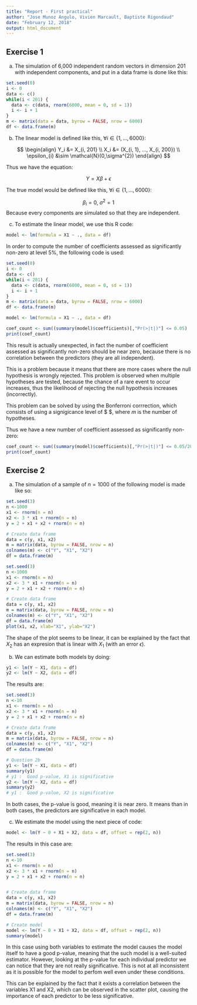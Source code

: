 ```yaml
---
title: "Report - First practical"
author: "Jose Munoz Angulo, Vivien Marcault, Baptiste Rigondaud"
date: "February 12, 2018"
output: html_document
---
```


## Exercise 1

a) The simulation of 6,000 independent random vectors in dimension 201 with independent components, and put in a data frame is done
like this:

```r
set.seed(0)
i <- 0
data <- c()
while(i < 201) {
  data <- c(data, rnorm(6000, mean = 0, sd = 1))
  i <- i + 1
}
m <- matrix(data = data, byrow = FALSE, nrow = 6000)
df <- data.frame(m)
```

b) The linear model is defined like this, $\forall{i} \in \left\{ 1, ..., 6000\right\}$:

$$
    \begin{align}
      Y_i &= X_{i, 201} \\
      X_i &= (X_{i, 1}, ..., X_{i, 200}) \\
      \epsilon_{i} &\sim \mathcal{N}(0,\sigma^{2})
    \end{align}
$$

Thus we have the equation:

$$
Y = X \beta + \epsilon
$$

The true model would be defined like this, $\forall{i} \in \left\{ 1, ..., 6000\right\}$:

$$
\beta_{i} = 0,\ \sigma^{2} = 1
$$
Because every components are simulated so that they are independent.

c) To estimate the linear model, we use this R code:

```r
model <- lm(formula = X1 ~ ., data = df)
```
In order to compute the number of coefficients assessed as significantly non-zero at level 5%, the following code is used:


<!-- Used to eval but not show -->
```r
set.seed(0)
i <- 0
data <- c()
while(i < 201) {
  data <- c(data, rnorm(6000, mean = 0, sd = 1))
  i <- i + 1
}
m <- matrix(data = data, byrow = FALSE, nrow = 6000)
df <- data.frame(m)

model <- lm(formula = X1 ~ ., data = df)
```

```r
coef_count <- sum((summary(model)$coefficients)[,"Pr(>|t|)"] <= 0.05)
print(coef_count)
```
This result is actually unexpected, in fact the number of coefficient assessed as significantly non-zero should be near zero, because there is no correlation between the predictors (they are all independent).

This is a problem because it means that there are more cases where the null hypothesis is wrongly rejected. This problem is observed when multiple hypotheses are tested, because the chance of a rare event to occur increases, thus the likelihood of rejecting the null hypothesis increases (incorrectly).

This problem can be solved by using the Bonferroni corrrection, which consists of using a signigicance level of $ \frac{\alpha}{m} $, where $m$ is the number of hypotheses.

Thus we have a new number of coefficient assessed as significantly non-zero:
```r
coef_count <- sum((summary(model)$coefficients)[,"Pr(>|t|)"] <= 0.05/200)
print(coef_count)
```

## Exercise 2

a) The simulation of a sample of $n=1000$ of the following model is made like so:

```r
set.seed(3)
n <-1000
x1 <- rnorm(n = n)
x2 <- 3 * x1 + rnorm(n = n)
y = 2 + x1 + x2 + rnorm(n = n)

# Create data frame
data = c(y, x1, x2)
m = matrix(data, byrow = FALSE, nrow = n)
colnames(m) <- c("Y", "X1", "X2")
df = data.frame(m)
```

```r
set.seed(3)
n <-1000
x1 <- rnorm(n = n)
x2 <- 3 * x1 + rnorm(n = n)
y = 2 + x1 + x2 + rnorm(n = n)

# Create data frame
data = c(y, x1, x2)
m = matrix(data, byrow = FALSE, nrow = n)
colnames(m) <- c("Y", "X1", "X2")
df = data.frame(m)
plot(x1, x2, xlab="X1", ylab="X2")
```

The shape of the plot seems to be linear, it can be explained by the fact that $X_2$ has an expresion that is linear with $X_1$ (with an error $\epsilon$).

b) We can estimate both models by doing:

```r
y1 <- lm(Y ~ X1, data = df)
y2 <- lm(Y ~ X2, data = df) 
```

The results are:

```r
set.seed(3)
n <-10
x1 <- rnorm(n = n)
x2 <- 3 * x1 + rnorm(n = n)
y = 2 + x1 + x2 + rnorm(n = n)

# Create data frame
data = c(y, x1, x2)
m = matrix(data, byrow = FALSE, nrow = n)
colnames(m) <- c("Y", "X1", "X2")
df = data.frame(m)

# Question 2b
y1 <- lm(Y ~ X1, data = df)
summary(y1)
# y1 :  Good p-value, X1 is significative
y2 <- lm(Y ~ X2, data = df)
summary(y2)
# y1 :  Good p-value, X2 is significative
```

In both cases, the p-value is good, meaning it is near zero. It means than in both cases, the predictors are significative in each model.

c) We estimate the model using the next piece of code:
```r
model <- lm(Y ~ 0 + X1 + X2, data = df, offset = rep(2, n))
```

The results in this case are:
```r
set.seed(3)
n <-10
x1 <- rnorm(n = n)
x2 <- 3 * x1 + rnorm(n = n)
y = 2 + x1 + x2 + rnorm(n = n)


# Create data frame
data = c(y, x1, x2)
m = matrix(data, byrow = FALSE, nrow = n)
colnames(m) <- c("Y", "X1", "X2")
df = data.frame(m)

# Create model
model <- lm(Y ~ 0 + X1 + X2, data = df, offset = rep(2, n))
summary(model)
```

In this case using both variables to estimate the model causes the model itself to have a good p-value, meaning that the such model is a well-suited estimator. However, looking at the p-value for each individual predictor we can notice that they are not really significative. This is not at all inconsistent as it is possible for the model to perfom well even under these conditions.

This can be explained by the fact that it exists a correlation between the variables X1 and X2, which can be observed in the scatter plot, causing the importance of each predictor to be less significative.